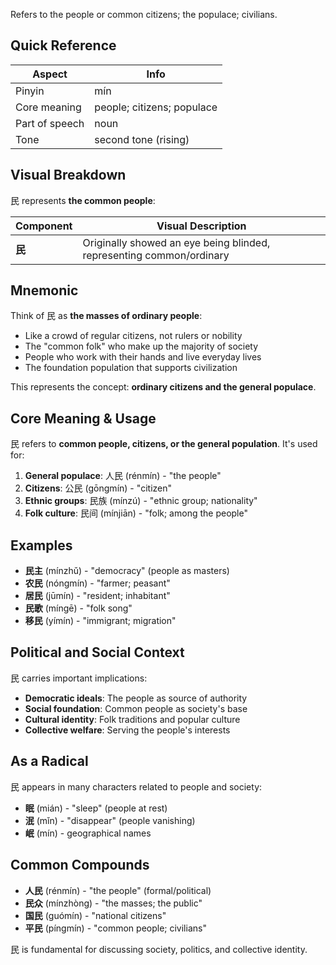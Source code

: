Refers to the people or common citizens; the populace; civilians.

## Quick Reference

| Aspect         | Info                       |
| -------------- | -------------------------- |
| Pinyin         | mín                        |
| Core meaning   | people; citizens; populace |
| Part of speech | noun                       |
| Tone           | second tone (rising)       |

## Visual Breakdown

民 represents **the common people**:

| Component | Visual Description                                                   |
| --------- | -------------------------------------------------------------------- |
| **民**    | Originally showed an eye being blinded, representing common/ordinary |

## Mnemonic

Think of 民 as **the masses of ordinary people**:

- Like a crowd of regular citizens, not rulers or nobility
- The "common folk" who make up the majority of society
- People who work with their hands and live everyday lives
- The foundation population that supports civilization

This represents the concept: **ordinary citizens and the general populace**.

## Core Meaning & Usage

民 refers to **common people, citizens, or the general population**. It's used for:

1. **General populace**: 人民 (rénmín) - "the people"
2. **Citizens**: 公民 (gōngmín) - "citizen"
3. **Ethnic groups**: 民族 (mínzú) - "ethnic group; nationality"
4. **Folk culture**: 民间 (mínjiān) - "folk; among the people"

## Examples

- **民主** (mínzhǔ) - "democracy" (people as masters)
- **农民** (nóngmín) - "farmer; peasant"
- **居民** (jūmín) - "resident; inhabitant"
- **民歌** (míngē) - "folk song"
- **移民** (yímín) - "immigrant; migration"

## Political and Social Context

民 carries important implications:

- **Democratic ideals**: The people as source of authority
- **Social foundation**: Common people as society's base
- **Cultural identity**: Folk traditions and popular culture
- **Collective welfare**: Serving the people's interests

## As a Radical

民 appears in many characters related to people and society:

- **眠** (mián) - "sleep" (people at rest)
- **泯** (mǐn) - "disappear" (people vanishing)
- **岷** (mín) - geographical names

## Common Compounds

- **人民** (rénmín) - "the people" (formal/political)
- **民众** (mínzhòng) - "the masses; the public"
- **国民** (guómín) - "national citizens"
- **平民** (píngmín) - "common people; civilians"

民 is fundamental for discussing society, politics, and collective identity.
